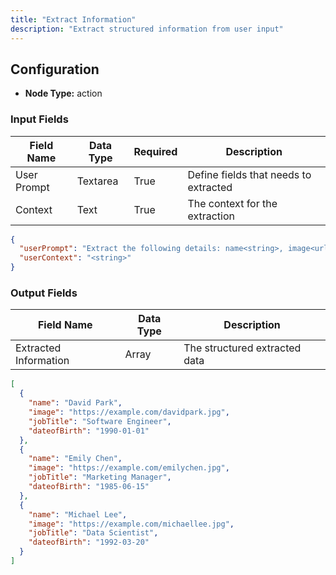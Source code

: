 ```yaml
---
title: "Extract Information"
description: "Extract structured information from user input"
---
```


## Configuration

- **Node Type:** action

### Input Fields

| Field Name  | Data Type | Required | Description                           |
| ----------- | --------- | -------- | ------------------------------------- |
| User Prompt | Textarea  | True     | Define fields that needs to extracted |
| Context     | Text      | True     | The context for the extraction        |

```json
{
  "userPrompt": "Extract the following details: name<string>, image<url>, jobTitle<string>, dateofBirth<string>",
  "userContext": "<string>"
}
```

### Output Fields

| Field Name            | Data Type | Description                   |
| --------------------- | --------- | ----------------------------- |
| Extracted Information | Array     | The structured extracted data |

```json
[
  {
    "name": "David Park",
    "image": "https://example.com/davidpark.jpg",
    "jobTitle": "Software Engineer",
    "dateofBirth": "1990-01-01"
  },
  {
    "name": "Emily Chen",
    "image": "https://example.com/emilychen.jpg",
    "jobTitle": "Marketing Manager",
    "dateofBirth": "1985-06-15"
  },
  {
    "name": "Michael Lee",
    "image": "https://example.com/michaellee.jpg",
    "jobTitle": "Data Scientist",
    "dateofBirth": "1992-03-20"
  }
]
```
